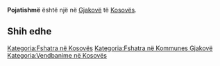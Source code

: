 {{Fshat në 
 | Emri                = Pojatishmë
 | EmriAlt                = 
 | NAME_SHORT_FORM=      
 | NAME_GENERIC=      
 | NAME_SORT_NAME_RO=      POJATISHME
 | FULL_NAME_RO = Pojatishmë
 | FULL_NAME_ND_RO=Pojatishme
 | SORT_NAME_RG=POJATISHME
 | FULL_NAME_RG=Pojatishmë
 | FULL_NAME_ND_RG=Pojatishme
 | SRP_NAME_SHORT_FORM=      
 | SRP_NAME_GENERIC=      
 | SRP_NAME_SORT_NAME_RO=      
 | SRP_FULL_NAME_RO = 
 | SRP_FULL_NAME_ND_RO=
 | SRP_SORT_NAME_RG=
 | SRP_FULL_NAME_RG=
 | SRP_FULL_NAME_ND_RG=
 | Emri (Rasa dhanore) = 
 | Figura              = 
 | Shteti              = Kosovo
 | Komuna              = Gjakovë
 | Kodi postar         = 
 | Sipërfaqja          = 

 | Popullsia           = 

 | Regj. i popullsisë  = 
 | Dend. e popullsisë  = 
 | Faqja zyrtare       = 
 <!--- Koordinatat ----> 
 | Gjerësia            = 42.396667
 | Gjatësia            = 21.217222
 | Lartësia            = 
}}
'''Pojatishmë''' është një [[]] në [[Gjakovë]] të [[Kosovës]].

<!-- == Gjeografia == -->
<!-- == Historia == -->
<!-- == Demografia == -->
== Shih edhe ==
{{Komuna Gjakovë}}
{{Kosovo-Administrata-Cung}}

[[Kategoria:Fshatra në Kosovës]]
[[Kategoria:Fshatra në Kommunes Gjakovë]]
[[Kategoria:Vendbanime në Kosovës]]